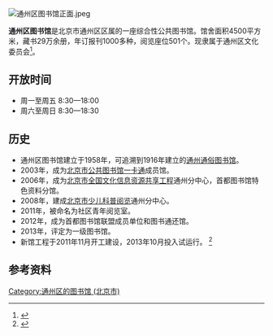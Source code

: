 [[File:通州区图书馆正面.jpeg|thumb]]
{{Coord|39.9116809|116.6812575|type:landmark_region:CN-11_source:GoogleMaps|display=title}}
{{Infobox_Library 
| library_name       = 通州区图书馆
| name_en            = 
| library_logo       = 
| image              = 
| alt                = 
| caption            = 
| country            = 
| type               =
| scope              = 
| established        = 1958年
| ref_legal_mandate  = 
| location           = {{PRC}}[[北京市|北京市]][[通州区_(北京市)|通州区]]通胡大街76-1号
| coordinates        = 
| branch_of          = 
| num_branches       = 
| items_collected    = 
| collection_size    = 
| criteria           = 
| legal_deposit      = 
| req_to_access      =
| annual_circulation = 
| pop_served         = 
| members            = 
| budget             = 
| director           = 
| num_employees      = 
| openinghours       =
| phone_num          =56946729
| fax_num            =
| e-mail             =tongtu2002@163.com
| website            = http://www.tztsg.com
}}

'''通州区图书馆'''是北京市通州区区属的一座综合性公共图书馆。馆舍面积4500平方米，藏书29万余册，年订报刊1000多种，阅览座位501个。现隶属于通州区文化委员会<ref>{{Cite web |url=http://www.bjtzh.gov.cn/n110/n3178/n3295/n8839319/c8845537/content.html |title=通州区图书馆 |access-date=2017-02-23 |archive-url=https://web.archive.org/web/20140829091513/http://www.bjtzh.gov.cn/n110/n3178/n3295/n8839319/c8845537/content.html |archive-date=2014-08-29 |dead-url=yes }}</ref>。
==开放时间==

*周一至周五 8:30—18:00 
*周六至周日 8:30—18:30 

==历史==
*通州区图书馆建立于1958年，可追溯到1916年建立的[[通州通俗图书馆|通州通俗图书馆]]。
*2003年，成为[[北京市公共图书馆一卡通|北京市公共图书馆一卡通]]成员馆。
*2006年，成为[[北京市全国文化信息资源共享工程|北京市全国文化信息资源共享工程]]通州分中心，首都图书馆特色资料分馆。
*2008年，建成[[北京市少儿科普阅览|北京市少儿科普阅览]]通州分中心。
*2011年，被命名为社区青年阅览室。
*2012年，成为首都图书馆联盟成员单位和图书通还馆。
*2013年，评定为一级图书馆。
*新馆工程于2011年11月开工建设，2013年10月投入试运行。 <ref>{{Cite web |url=http://www.bplisn.net.cn/libraryIntro.aspx?id=119 |title=通州区图书馆简介 |access-date=2017-02-23 |archive-url=https://web.archive.org/web/20170224054858/http://www.bplisn.net.cn/libraryIntro.aspx?id=119 |archive-date=2017-02-24 |dead-url=yes }}</ref>
==参考资料==
<references />

[[Category:通州区的图书馆_(北京市)|Category:通州区的图书馆 (北京市)]]